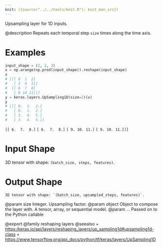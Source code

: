 ```yaml
---
knit: ({source("../../tools/knit.R"); knit_man_src})
---
```

Upsampling layer for 1D inputs.

@description
Repeats each temporal step `size` times along the time axis.

# Examples
```python
input_shape = (2, 2, 3)
x = np.arange(np.prod(input_shape)).reshape(input_shape)
x
# [[[ 0  1  2]
#   [ 3  4  5]]
#  [[ 6  7  8]
#   [ 9 10 11]]]
y = keras.layers.UpSampling1D(size=2)(x)
y
# [[[ 0.  1.  2.]
#   [ 0.  1.  2.]
#   [ 3.  4.  5.]
#   [ 3.  4.  5.]]
```

 `[[ 6.  7.  8.]`
  `[ 6.  7.  8.]`
  `[ 9. 10. 11.]`
  `[ 9. 10. 11.]]]`

# Input Shape
3D tensor with shape: `(batch_size, steps, features)`.

# Output Shape
    3D tensor with shape: `(batch_size, upsampled_steps, features)`.

@param size Integer. Upsampling factor.
@param object Object to compose the layer with. A tensor, array, or sequential model.
@param ... Passed on to the Python callable

@export
@family reshaping layers
@seealso
+ <https:/keras.io/api/layers/reshaping_layers/up_sampling1d#upsampling1d-class>
+ <https://www.tensorflow.org/api_docs/python/tf/keras/layers/UpSampling1D>
